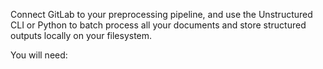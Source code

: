Connect GitLab to your preprocessing pipeline, and use the Unstructured CLI or Python to batch process all your documents and store structured outputs locally on your filesystem.

You will need: 


<SharedGitLab />
<SharedGitLabCLIAPI />